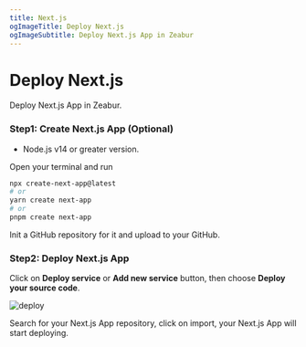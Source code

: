 ```yaml
---
title: Next.js
ogImageTitle: Deploy Next.js
ogImageSubtitle: Deploy Next.js App in Zeabur
---
```


# Deploy Next.js

Deploy Next.js App in Zeabur.

### Step1: Create Next.js App (Optional)

- Node.js v14 or greater version.

Open your terminal and run
```bash
npx create-next-app@latest
# or
yarn create next-app
# or
pnpm create next-app
```

Init a GitHub repository for it and upload to your GitHub.

### Step2: Deploy Next.js App

Click on **Deploy service** or **Add new service** button, then choose **Deploy your source code**.

![deploy](/framework/deploy.png)

Search for your Next.js App repository, click on import, your Next.js App will start deploying.

